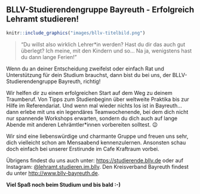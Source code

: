 ## BLLV-Studierendengruppe Bayreuth - Erfolgreich Lehramt studieren! {#bllv}

```r
knitr::include_graphics("images/bllv-titelbild.png")
```

> "Du willst also wirklich Lehrer*in werden? Hast du dir das auch gut überlegt? Ich meine, mit den Kindern und so... Na ja, wenigstens hast du dann lange Ferien!"

Wenn du an deiner Entscheidung zweifelst oder einfach Rat und Unterstützung für dein Studium brauchst, dann bist du bei uns, der BLLV-Studierendengruppe Bayreuth, richtig!

Wir helfen dir zu einem erfolgreichen Start auf dem Weg zu deinem Traumberuf. Von Tipps zum Studienbeginn über weltweite Praktika bis zur Hilfe im Referendariat. Und wenn mal wieder nichts los ist in Bayreuth... dann erlebe mit uns ein legendäres Teamwochenende, bei dem dich nicht nur spannende Workshops erwarten, sondern du dich auch auf lange Abende mit anderen Lehrämtler*innen vorbereiten solltest. 😉

Wir sind eine liebenswürdige und charmante Gruppe und freuen uns sehr, dich vielleicht schon am Mensaabend kennenzulernen. Ansonsten schau doch einfach bei unserer Erstirunde im Cafe Kraftraum vorbei.

Übrigens findest du uns auch unter: [https://studierende.bllv.de](https://studierende.bllv.de) oder auf Instagram: [\@lehramt.studieren.im.bllv](https://www.instagram.com/lehramt.studieren.im.bllv). Den Kreisverband Bayreuth findest du unter [http://www.bllv-bayreuth.de](http://www.bllv-bayreuth.de).

**Viel Spaß noch beim Studium und bis bald :-)**